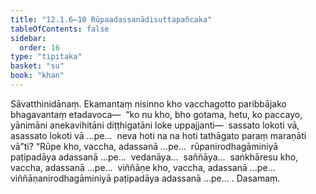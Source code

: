 ```yaml
---
title: "12.1.6–10 Rūpaadassanādisuttapañcaka"
tableOfContents: false
sidebar:
  order: 16
type: "tipitaka"
basket: "su"
book: "khan"
---
```



<DynamicBreadcrumb />

<Division number="612–616" book="khan" bookNo="13">

<Paragraph number="1246" book="khan">
Sāvatthinidānaṃ. Ekamantaṃ nisinno kho vacchagotto paribbājako bhagavantaṃ etadavoca—  “ko nu kho, bho gotama, hetu, ko paccayo, yānimāni anekavihitāni diṭṭhigatāni loke uppajjanti—  sassato lokoti vā, asassato lokoti vā …pe…  neva hoti na na hoti tathāgato paraṃ maraṇāti vā”ti? “Rūpe kho, vaccha, adassanā …pe…  rūpanirodhagāminiyā paṭipadāya adassanā …pe…  vedanāya…  saññāya…  saṅkhāresu kho, vaccha, adassanā …pe…  viññāṇe kho, vaccha, adassanā …pe…  viññāṇanirodhagāminiyā paṭipadāya adassanā …pe… .

</Paragraph>
</Division>

<Paragraph number="1247" type="center" book="khan">
Dasamaṃ.
</Paragraph>